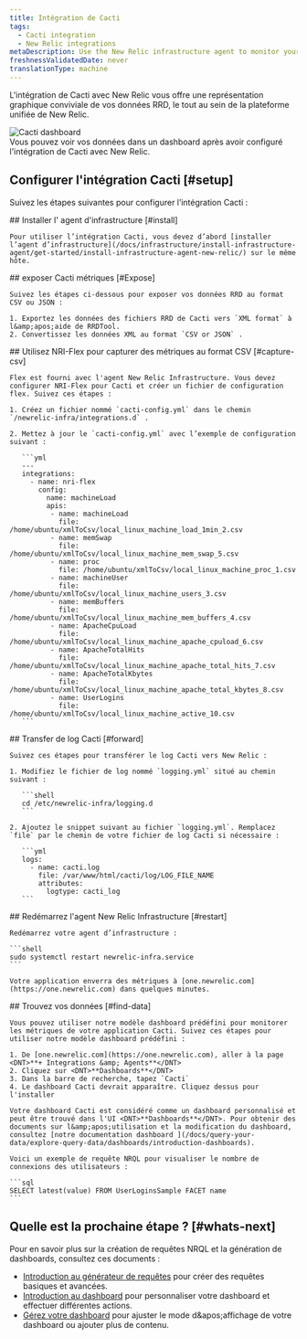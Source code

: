 ```yaml
---
title: Intégration de Cacti
tags:
  - Cacti integration
  - New Relic integrations
metaDescription: Use the New Relic infrastructure agent to monitor your Cacti data.
freshnessValidatedDate: never
translationType: machine
---
```


L'intégration de Cacti avec New Relic vous offre une représentation graphique conviviale de vos données RRD, le tout au sein de la plateforme unifiée de New Relic.

<img title="Cacti dashboard" alt="Cacti dashboard" src="/images/infrastructure_screenshot-full_cacti-dashboard.webp" />

<figcaption>
  Vous pouvez voir vos données dans un dashboard après avoir configuré l'intégration de Cacti avec New Relic.
</figcaption>

## Configurer l'intégration Cacti [#setup]

Suivez les étapes suivantes pour configurer l’intégration Cacti :

<Steps>
  <Step>
    ## Installer l' agent d'infrastructure [#install]

    Pour utiliser l’intégration Cacti, vous devez d’abord [installer l’agent d’infrastructure](/docs/infrastructure/install-infrastructure-agent/get-started/install-infrastructure-agent-new-relic/) sur le même hôte.
  </Step>

  <Step>
    ## exposer Cacti métriques [#Expose]

    Suivez les étapes ci-dessous pour exposer vos données RRD au format CSV ou JSON :

    1. Exportez les données des fichiers RRD de Cacti vers `XML format` à l&amp;apos;aide de RRDTool.
    2. Convertissez les données XML au format `CSV or JSON` .
  </Step>

  <Step>
    ## Utilisez NRI-Flex pour capturer des métriques au format CSV [#capture-csv]

    Flex est fourni avec l'agent New Relic Infrastructure. Vous devez configurer NRI-Flex pour Cacti et créer un fichier de configuration flex. Suivez ces étapes :

    1. Créez un fichier nommé `cacti-config.yml` dans le chemin `/newrelic-infra/integrations.d` .

    2. Mettez à jour le `cacti-config.yml` avec l’exemple de configuration suivant :

       ```yml
       ---
       integrations:
         - name: nri-flex
           config:
             name: machineLoad
             apis:
              - name: machineLoad
                file: /home/ubuntu/xmlToCsv/local_linux_machine_load_1min_2.csv
              - name: memSwap
                file: /home/ubuntu/xmlToCsv/local_linux_machine_mem_swap_5.csv
              - name: proc
                file: /home/ubuntu/xmlToCsv/local_linux_machine_proc_1.csv
              - name: machineUser
                file: /home/ubuntu/xmlToCsv/local_linux_machine_users_3.csv
              - name: memBuffers
                file: /home/ubuntu/xmlToCsv/local_linux_machine_mem_buffers_4.csv
              - name: ApacheCpuLoad
                file: /home/ubuntu/xmlToCsv/local_linux_machine_apache_cpuload_6.csv
              - name: ApacheTotalHits
                file: /home/ubuntu/xmlToCsv/local_linux_machine_apache_total_hits_7.csv
              - name: ApacheTotalKbytes
                file: /home/ubuntu/xmlToCsv/local_linux_machine_apache_total_kbytes_8.csv
              - name: UserLogins
                file: /home/ubuntu/xmlToCsv/local_linux_machine_active_10.csv
       ```
  </Step>

  <Step>
    ## Transfer de log Cacti [#forward]

    Suivez ces étapes pour transférer le log Cacti vers New Relic :

    1. Modifiez le fichier de log nommé `logging.yml` situé au chemin suivant :

       ```shell
       cd /etc/newrelic-infra/logging.d
       ```

    2. Ajoutez le snippet suivant au fichier `logging.yml`. Remplacez `file` par le chemin de votre fichier de log Cacti si nécessaire :

       ```yml
       logs:
         - name: cacti.log
           file: /var/www/html/cacti/log/LOG_FILE_NAME
           attributes:
             logtype: cacti_log
       ```
  </Step>

  <Step>
    ## Redémarrez l'agent New Relic Infrastructure [#restart]

    Redémarrez votre agent d’infrastructure :

    ```shell
    sudo systemctl restart newrelic-infra.service
    ```

    Votre application enverra des métriques à [one.newrelic.com](https://one.newrelic.com) dans quelques minutes.
  </Step>

  <Step>
    ## Trouvez vos données [#find-data]

    Vous pouvez utiliser notre modèle dashboard prédéfini pour monitorer les métriques de votre application Cacti. Suivez ces étapes pour utiliser notre modèle dashboard prédéfini :

    1. De [one.newrelic.com](https://one.newrelic.com), aller à la page <DNT>**+ Integrations &amp; Agents**</DNT>
    2. Cliquez sur <DNT>**Dashboards**</DNT>
    3. Dans la barre de recherche, tapez `Cacti`
    4. Le dashboard Cacti devrait apparaître. Cliquez dessus pour l'installer

    Votre dashboard Cacti est considéré comme un dashboard personnalisé et peut être trouvé dans l'UI <DNT>**Dashboards**</DNT>. Pour obtenir des documents sur l&amp;apos;utilisation et la modification du dashboard, consultez [notre documentation dashboard ](/docs/query-your-data/explore-query-data/dashboards/introduction-dashboards).

    Voici un exemple de requête NRQL pour visualiser le nombre de connexions des utilisateurs :

    ```sql
    SELECT latest(value) FROM UserLoginsSample FACET name
    ```
  </Step>
</Steps>

## Quelle est la prochaine étape ? [#whats-next]

Pour en savoir plus sur la création de requêtes NRQL et la génération de dashboards, consultez ces documents :

* [Introduction au générateur de requêtes](/docs/query-your-data/explore-query-data/query-builder/introduction-query-builder) pour créer des requêtes basiques et avancées.
* [Introduction au dashboard](/docs/query-your-data/explore-query-data/dashboards/introduction-dashboards) pour personnaliser votre dashboard et effectuer différentes actions.
* [Gérez votre dashboard](/docs/query-your-data/explore-query-data/dashboards/manage-your-dashboard) pour ajuster le mode d&amp;apos;affichage de votre dashboard ou ajouter plus de contenu.